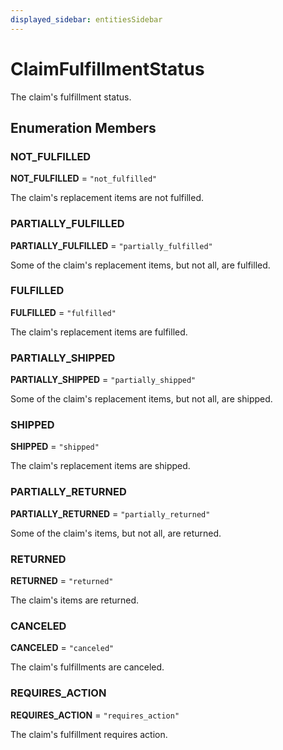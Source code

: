 ```yaml
---
displayed_sidebar: entitiesSidebar
---
```



# ClaimFulfillmentStatus

The claim's fulfillment status.

## Enumeration Members

### NOT\_FULFILLED

 **NOT\_FULFILLED** = `"not_fulfilled"`

The claim's replacement items are not fulfilled.

### PARTIALLY\_FULFILLED

 **PARTIALLY\_FULFILLED** = `"partially_fulfilled"`

Some of the claim's replacement items, but not all, are fulfilled.

### FULFILLED

 **FULFILLED** = `"fulfilled"`

The claim's replacement items are fulfilled.

### PARTIALLY\_SHIPPED

 **PARTIALLY\_SHIPPED** = `"partially_shipped"`

Some of the claim's replacement items, but not all, are shipped.

### SHIPPED

 **SHIPPED** = `"shipped"`

The claim's replacement items are shipped.

### PARTIALLY\_RETURNED

 **PARTIALLY\_RETURNED** = `"partially_returned"`

Some of the claim's items, but not all, are returned.

### RETURNED

 **RETURNED** = `"returned"`

The claim's items are returned.

### CANCELED

 **CANCELED** = `"canceled"`

The claim's fulfillments are canceled.

### REQUIRES\_ACTION

 **REQUIRES\_ACTION** = `"requires_action"`

The claim's fulfillment requires action.
